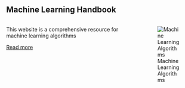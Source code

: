 ## Machine Learning Handbook

:::: columns

::: {.column width="65%"}
This website is a comprehensive resource for machine learning algorithms

[Read more](https://bsc-iitm.github.io/ML_Handbook/){target="_blank" .button}


:::

::: {.column width="5%"}
:::

::: {.column width="30%"}
![Machine Learning Algorithms]()
:::

::::